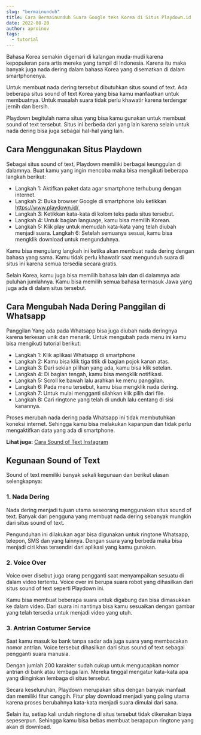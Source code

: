 ```yaml
---
slug: "bermainunduh"
title: Cara Bermainunduh Suara Google teks Korea di Situs Playdown.id
date: 2022-08-20
author: aproinov
tags:
  - tutorial
---
```


Bahasa Korea semakin digemari di kalangan muda-mudi karena kepopuleran para artis mereka yang tampil di Indonesia. Karena itu maka banyak juga nada dering dalam bahasa Korea yang disematkan di dalam smartphonenya.

Untuk membuat nada dering tersebut dibutuhkan situs sound of text. Ada beberapa situs sound of text Korea yang bisa kamu manfaatkan untuk membuatnya. Untuk masalah suara tidak perlu khawatir karena terdengar jernih dan bersih.

Playdown begitulah nama situs yang bisa kamu gunakan untuk membuat sound of text tersebut. Situs ini berbeda dari yang lain karena selain untuk nada dering bisa juga sebagai hal-hal yang lain. 

## Cara Menggunakan Situs Playdown

Sebagai situs sound of text, Playdown memiliki berbagai keunggulan di dalamnya. Buat kamu yang ingin mencoba maka bisa mengikuti beberapa langkah berikut:

- Langkah 1: Aktifkan paket data agar smartphone terhubung dengan internet.
- Langkah 2: Buka browser Google di smartphone lalu ketikkan https://www.playdown.id/ 
- Langkah 3: Ketikkan kata-kata di kolom teks pada situs tersebut.
- Langkah 4: Untuk bagian language, kamu bisa memilih Korean. 
- Langkah 5: Klik play untuk memudah kata-kata yang telah diubah menjadi suara. Langkah 6: Setelah semuanya sesuai, kamu bisa mengklik download untuk mengunduhnya. 

Kamu bisa mengulang langkah ini ketika akan membuat nada dering dengan bahasa yang sama. Kamu tidak perlu khawatir saat mengunduh suara di situs ini karena semua tersedia secara gratis. 

Selain Korea, kamu juga bisa memilih bahasa lain dan di dalamnya ada puluhan jumlahnya. Kamu bisa memilih semua bahasa termasuk Jawa yang juga ada di dalam situs tersebut. 

## Cara Mengubah Nada Dering Panggilan di Whatsapp

Panggilan Yang ada pada Whatsapp bisa juga diubah nada deringnya karena terkesan unik dan menarik. Untuk mengubah pada menu ini kamu bisa mengikuti tutorial berikut:

- Langkah 1: Klik aplikasi Whatsapp di smartphone
- Langkah 2: Kamu bisa klik tiga titik di bagian pojok kanan atas. 
- Langkah 3: Dari sekian pilihan yang ada, kamu bisa klik setelan. 
- Langkah 4: Di bagian tengah, kamu bisa mengklik notifikasi. 
- Langkah 5: Scroll ke bawah lalu arahkan ke menu panggilan. 
- Langkah 6: Pada menu tersebut, kamu bisa mengklik nada dering. 
- Langkah 7: Untuk mulai mengganti silahkan klik pilih dari file. 
- Langkah 8: Cari ringtone yang telah di unduh lalu centang di sisi kanannya. 

Proses merubah nada dering pada Whatsapp ini tidak membutuhkan koneksi internet. Sehingga kamu bisa melakukan kapanpun dan tidak perlu mengaktifkan data yang ada di smartphone. 

**Lihat juga:** [Cara Sound of Text Instagram](https://www.apec2013.or.id/keren-ini-sound-of-text-instagram-terbaru-dan-cara-menggunakannya/)

## Kegunaan Sound of Text

Sound of text memiliki banyak sekali kegunaan dan berikut ulasan selengkapnya:

### 1. Nada Dering

Nada dering menjadi tujuan utama seseorang menggunakan situs sound of text. Banyak dari pengguna yang membuat nada dering sebanyak mungkin dari situs sound of text. 

Pengunduhan ini dilakukan agar bisa digunakan untuk ringtone Whatsapp, telepon, SMS dan yang lainnya. Dengan suara yang berbeda maka bisa menjadi ciri khas tersendiri dari aplikasi yang kamu gunakan. 

### 2. Voice Over

Voice over disebut juga orang pengganti saat menyampaikan sesuatu di dalam video tertentu. Voice over ini berupa suara robot yang dihasilkan dari situs sound of text seperti Playdown ini. 

Kamu bisa membuat beberapa suara untuk digabung dan bisa dimasukkan ke dalam video. Dari suara ini nantinya bisa kamu sesuaikan dengan gambar yang telah tersedia untuk menjadi video yang utuh.

### 3. Antrian Costumer Service

Saat kamu masuk ke bank tanpa sadar ada juga suara yang membacakan nomor antrian. Voice tersebut dihasilkan dari situs sound of text sebagai pengganti suara manusia. 

Dengan jumlah 200 karakter sudah cukup untuk mengucapkan nomor antrian di bank atau lembaga lain. Mereka tinggal mengatur kata-kata apa yang diinginkan lembaga di situs tersebut. 

Secara keseluruhan, Playdown merupakan situs dengan banyak manfaat dan memiliki fitur canggih. Fitur play download menjadi yang paling utama karena proses berubahnya kata-kata menjadi suara dimulai dari sana. 

Selain itu, setiap kali unduh ringtone di situs tersebut tidak dikenakan biaya sepeserpun. Sehingga kamu bisa bebas membuat berapapun ringtone yang akan di download.
